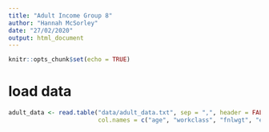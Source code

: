 ```yaml
---
title: "Adult Income Group 8"
author: "Hannah McSorley"
date: "27/02/2020"
output: html_document
---
```


```r
knitr::opts_chunk$set(echo = TRUE)
```

# load data

```r
adult_data <- read.table("data/adult_data.txt", sep = ",", header = FALSE,
                         col.names = c("age", "workclass", "fnlwgt", "education", "education-num", "marital-status", "occupation", "relationship", "race", "sex", "capital-gain", "capital-loss", "hours-per-week", "native-country", "income"))
```

